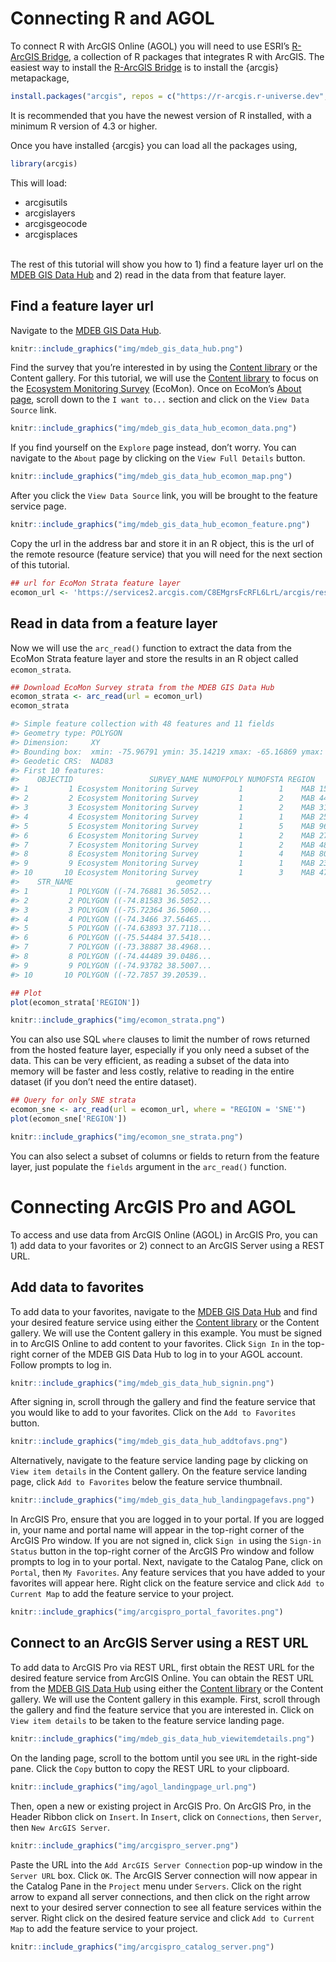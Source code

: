 # Connecting R and AGOL

To connect R with ArcGIS Online (AGOL) you will need to use ESRI's [R-ArcGIS Bridge](https://developers.arcgis.com/r-bridge/), a collection of R packages that integrates R with ArcGIS. The easiest way to install the [R-ArcGIS Bridge](https://developers.arcgis.com/r-bridge/) is to install the {arcgis} metapackage,

```r
install.packages("arcgis", repos = c("https://r-arcgis.r-universe.dev", "https://cloud.r-project.org"))
```

It is recommended that you have the newest version of R installed, with a minimum R version of 4.3 or higher.

Once you have installed {arcgis} you can load all the packages using,

```r
library(arcgis)
```

This will load:

-   arcgisutils
-   arcgislayers
-   arcgisgeocode
-   arcgisplaces

<br>The rest of this tutorial will show you how to 1) find a feature layer url on the [MDEB GIS Data Hub](https://mdeb-nefsc-noaa.hub.arcgis.com/) and 2) read in the data from that feature layer.

## Find a feature layer url

Navigate to the [MDEB GIS Data Hub](https://mdeb-nefsc-noaa.hub.arcgis.com/).

```r
knitr::include_graphics("img/mdeb_gis_data_hub.png")
```

Find the survey that you're interested in by using the [Content library](https://mdeb-nefsc-noaa.hub.arcgis.com/search) or the Content gallery. For this tutorial, we will use the [Content library](https://mdeb-nefsc-noaa.hub.arcgis.com/search?tags=ecosystem%2CCategory) to focus on the [Ecosystem Monitoring Survey](https://mdeb-nefsc-noaa.hub.arcgis.com/maps/0965a8f0ce0747169e7862385c17bd1d/about) (EcoMon). Once on EcoMon's [About page](https://mdeb-nefsc-noaa.hub.arcgis.com/maps/0965a8f0ce0747169e7862385c17bd1d/about), scroll down to the `I want to...` section and click on the `View Data Source` link.

```r
knitr::include_graphics("img/mdeb_gis_data_hub_ecomon_data.png")
```

If you find yourself on the `Explore` page instead, don't worry. You can navigate to the `About` page by clicking on the `View Full Details` button.

```r
knitr::include_graphics("img/mdeb_gis_data_hub_ecomon_map.png")
```

After you click the `View Data Source` link, you will be brought to the feature service page.

```r
knitr::include_graphics("img/mdeb_gis_data_hub_ecomon_feature.png")
```

Copy the url in the address bar and store it in an R object, this is the url of the remote resource (feature service) that you will need for the next section of this tutorial.

```r
## url for EcoMon Strata feature layer
ecomon_url <- 'https://services2.arcgis.com/C8EMgrsFcRFL6LrL/arcgis/rest/services/Ecosystem_Monitoring_Survey/FeatureServer/1'
```

## Read in data from a feature layer

Now we will use the `arc_read()` function to extract the data from the EcoMon Strata feature layer and store the results in an R object called `ecomon_strata`.

```r
## Download EcoMon Survey strata from the MDEB GIS Data Hub
ecomon_strata <- arc_read(url = ecomon_url)
ecomon_strata

#> Simple feature collection with 48 features and 11 fields
#> Geometry type: POLYGON
#> Dimension:     XY
#> Bounding box:  xmin: -75.96791 ymin: 35.14219 xmax: -65.16869 ymax: 44.48558
#> Geodetic CRS:  NAD83
#> First 10 features:
#>    OBJECTID                 SURVEY_NAME NUMOFPOLY NUMOFSTA REGION     AREA TYPE     ACRES Shape__Area Shape__Length
#> 1         1 Ecosystem Monitoring Survey         1        1    MAB 1540.432   SB  380709.0   0.1540434      2.314193
#> 2         2 Ecosystem Monitoring Survey         1        2    MAB 4496.485   MS 1110526.3   0.4498022      3.273956
#> 3         3 Ecosystem Monitoring Survey         1        2    MAB 3190.414   IS  788464.8   0.3184615      3.374652
#> 4         4 Ecosystem Monitoring Survey         1        1    MAB 2510.323   SB  620508.7   0.2548203      3.274308
#> 5         5 Ecosystem Monitoring Survey         1        5    MAB 9620.144   MS 2378814.2   0.9760387      4.144637
#> 6         6 Ecosystem Monitoring Survey         1        2    MAB 2726.496   IS  673994.9   0.2762439      3.118843
#> 7         7 Ecosystem Monitoring Survey         1        2    MAB 4804.352   SB 1187883.9   0.4939513      4.031104
#> 8         8 Ecosystem Monitoring Survey         1        4    MAB 8095.956   MS 2001253.5   0.8353470      3.985027
#> 9         9 Ecosystem Monitoring Survey         1        1    MAB 2391.726   IS  591364.0   0.2455178      2.838412
#> 10       10 Ecosystem Monitoring Survey         1        3    MAB 4720.303   SB 1167316.5   0.4908978      3.187865
#>    STR_NAME                       geometry
#> 1         1 POLYGON ((-74.76881 36.5052...
#> 2         2 POLYGON ((-74.81583 36.5052...
#> 3         3 POLYGON ((-75.72364 36.5060...
#> 4         4 POLYGON ((-74.3466 37.56465...
#> 5         5 POLYGON ((-74.63893 37.7118...
#> 6         6 POLYGON ((-75.54484 37.5418...
#> 7         7 POLYGON ((-73.38887 38.4968...
#> 8         8 POLYGON ((-74.44489 39.0486...
#> 9         9 POLYGON ((-74.93782 38.5007...
#> 10       10 POLYGON ((-72.7857 39.20539..

## Plot
plot(ecomon_strata['REGION'])
```

```r
knitr::include_graphics("img/ecomon_strata.png")
```

You can also use SQL `where` clauses to limit the number of rows returned from the hosted feature layer, especially if you only need a subset of the data. This can be very efficient, as reading a subset of the data into memory will be faster and less costly, relative to reading in the entire dataset (if you don't need the entire dataset).

```r
## Query for only SNE strata
ecomon_sne <- arc_read(url = ecomon_url, where = "REGION = 'SNE'")
plot(ecomon_sne['REGION'])
```

```r
knitr::include_graphics("img/ecomon_sne_strata.png")
```

You can also select a subset of columns or fields to return from the feature layer, just populate the `fields` argument in the `arc_read()` function.

# Connecting ArcGIS Pro and AGOL

To access and use data from ArcGIS Online (AGOL) in ArcGIS Pro, you can 1) add data to your favorites or 2) connect to an ArcGIS Server using a REST URL.

## Add data to favorites

To add data to your favorites, navigate to the [MDEB GIS Data Hub](https://mdeb-nefsc-noaa.hub.arcgis.com/) and find your desired feature service using either the [Content library](https://mdeb-nefsc-noaa.hub.arcgis.com/search) or the Content gallery. We will use the Content gallery in this example. You must be signed in to ArcGIS Online to add content to your favorites. Click `Sign In` in the top-right corner of the MDEB GIS Data Hub to log in to your AGOL account. Follow prompts to log in.

```r
knitr::include_graphics("img/mdeb_gis_data_hub_signin.png")
```

After signing in, scroll through the gallery and find the feature service that you would like to add to your favorites. Click on the `Add to Favorites` button.

```r
knitr::include_graphics("img/mdeb_gis_data_hub_addtofavs.png")
```

Alternatively, navigate to the feature service landing page by clicking on `View item details` in the Content gallery. On the feature service landing page, click `Add to Favorites` below the feature service thumbnail.

```r
knitr::include_graphics("img/mdeb_gis_data_hub_landingpagefavs.png")
```

In ArcGIS Pro, ensure that you are logged in to your portal. If you are logged in, your name and portal name will appear in the top-right corner of the ArcGIS Pro window. If you are not signed in, click `Sign in` using the `Sign-in Status` button in the top-right corner of the ArcGIS Pro window and follow prompts to log in to your portal. Next, navigate to the Catalog Pane, click on `Portal`, then `My Favorites`. Any feature services that you have added to your favorites will appear here. Right click on the feature service and click `Add to Current Map` to add the feature service to your project.

```r
knitr::include_graphics("img/arcgispro_portal_favorites.png")
```

## Connect to an ArcGIS Server using a REST URL

To add data to ArcGIS Pro via REST URL, first obtain the REST URL for the desired feature service from ArcGIS Online. You can obtain the REST URL from the [MDEB GIS Data Hub](https://mdeb-nefsc-noaa.hub.arcgis.com/) using either the [Content library](https://mdeb-nefsc-noaa.hub.arcgis.com/search) or the Content gallery. We will use the Content gallery in this example. First, scroll through the gallery and find the feature service that you are interested in. Click on `View item details` to be taken to the feature service landing page.

```r
knitr::include_graphics("img/mdeb_gis_data_hub_viewitemdetails.png")
```

On the landing page, scroll to the bottom until you see `URL` in the right-side pane. Click the `Copy` button to copy the REST URL to your clipboard.

```r
knitr::include_graphics("img/agol_landingpage_url.png")
```

Then, open a new or existing project in ArcGIS Pro. On ArcGIS Pro, in the Header Ribbon click on `Insert`. In `Insert`, click on `Connections`, then `Server`, then `New ArcGIS Server`.

```r
knitr::include_graphics("img/arcgispro_server.png")
```

Paste the URL into the `Add ArcGIS Server Connection` pop-up window in the `Server URL` box. Click `OK`. The ArcGIS Server connection will now appear in the Catalog Pane in the `Project` menu under `Servers`. Click on the right arrow to expand all server connections, and then click on the right arrow next to your desired server connection to see all feature services within the server. Right click on the desired feature service and click `Add to Current Map` to add the feature service to your project.

```r
knitr::include_graphics("img/arcgispro_catalog_server.png")
```
